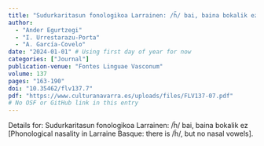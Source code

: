 ```yaml
---
title: "Sudurkaritasun fonologikoa Larrainen: /h̃/ bai, baina bokalik ez [Phonological nasality in Larraine Basque: there is /h̃/, but no nasal vowels]"
author:
  - "Ander Egurtzegi"
  - "I. Urrestarazu-Porta"
  - "A. García-Covelo"
date: "2024-01-01" # Using first day of year for now
categories: ["Journal"]
publication-venue: "Fontes Linguae Vasconum"
volume: 137
pages: "163-190"
doi: "10.35462/flv137.7"
pdf: "https://www.culturanavarra.es/uploads/files/FLV137-07.pdf"
# No OSF or GitHub link in this entry
---
```


Details for: Sudurkaritasun fonologikoa Larrainen: /h̃/ bai, baina bokalik ez [Phonological nasality in Larraine Basque: there is /h̃/, but no nasal vowels]. 